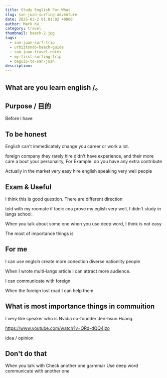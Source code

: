 ```yaml
---
title: Study English For What
slug: san-juan-surfing-adventure
date: 2025-03-2 01:01:02 +0800  
author: Mark Ku  
category: travel  
thumbnail: beach-2.jpg
tags:  
  - san-juan-surf-trip  
  - urbiztondo-beach-guide  
  - san-juan-travel-notes  
  - my-first-surfing-trip  
  - baguio-to-san-juan  
description: 
---
```


## What are you learn english /。

## Purpose / 目的  
Before  I have 

## To be honest
English can't immedicately change you career or work a lot. 

foreign company they rarely hire didn't have experience, and their more care a bout your personality, For Example: do you have any extra contribute  


Actually in the market very easy hire english speaking very well people 




## Exam  & Useful 
I think this is good question. 
There are different direction 

told with my roomate
if toeic cna prove my eglish very well, I didn't study in langs school.


When you talk about some one when you use deep word, I think is  not easy 

The most of importance things is 

## For me 
I can use englsih create more conection diverse nationlity people

When I wrote multi-langs article I can attract more audience.

I can communicate with foreign 

When the foreign lost road I can help them.


## What is most importance things in commuition 

I very like speaker who is Nvidia co-founder Jen-hsun Huang.

https://www.youtube.com/watch?v=QRd-dQQ4jzo


idea / opinion 


## Don't do that 
When you talk with Check another one garmmar 
Use deep word  communicate with another one
